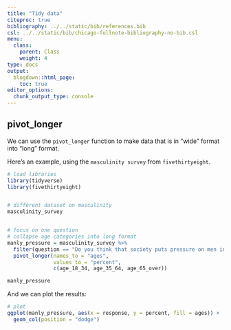 ```yaml
---
title: "Tidy data"
citeproc: true
bibliography: ../../static/bib/references.bib
csl: ../../static/bib/chicago-fullnote-bibliography-no-bib.csl
menu: 
  class:
    parent: Class
    weight: 4
type: docs
output:
  blogdown::html_page:
    toc: true
editor_options: 
  chunk_output_type: console
---
```




## pivot_longer


We can use the `pivot_longer` function to make data that is in "wide" format into "long" format. 

Here's an example, using the `masculinity survey` from `fivethirtyeight`. 

```r
# load libraries
library(tidyverse)
library(fivethirtyeight)


# different dataset on masculinity
masculinity_survey


# focus on one question
# collapse age categories into long format
manly_pressure = masculinity_survey %>% 
  filter(question == "Do you think that society puts pressure on men in a way that is unhealthy or bad for them?") %>% 
  pivot_longer(names_to = "ages", 
               values_to = "percent", 
               c(age_18_34, age_35_64, age_65_over))

manly_pressure
```


And we can plot the results: 


```r
# plot
ggplot(manly_pressure, aes(x = response, y = percent, fill = ages)) + 
  geom_col(position = "dodge")

```



